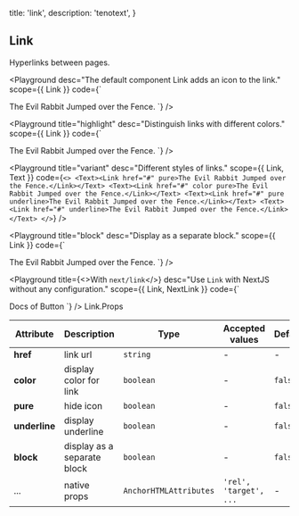 
  title: 'link',
  description: 'tenotext',
}

## Link

Hyperlinks between pages.

<Playground
  desc="The default component Link adds an icon to the link."
  scope={{ Link }}
  code={`
<Link href="#">The Evil Rabbit Jumped over the Fence.</Link>
`} />

<Playground
  title="highlight"
  desc="Distinguish links with different colors."
  scope={{ Link }}
  code={`
<Link href="#" color>The Evil Rabbit Jumped over the Fence.</Link>
`} />

<Playground
  title="variant"
  desc="Different styles of links."
  scope={{ Link, Text }}
  code={`
<>
  <Text><Link href="#" pure>The Evil Rabbit Jumped over the Fence.</Link></Text>
  <Text><Link href="#" color pure>The Evil Rabbit Jumped over the Fence.</Link></Text>
  <Text><Link href="#" pure underline>The Evil Rabbit Jumped over the Fence.</Link></Text>
  <Text><Link href="#" underline>The Evil Rabbit Jumped over the Fence.</Link></Text>
</>
`} />

<Playground
  title="block"
  desc="Display as a separate block."
  scope={{ Link }}
  code={`
<Link href="#" pure block>The Evil Rabbit Jumped over the Fence.</Link>
`} />

<Playground
  title={<>With <Code>next/link</Code></>}
  desc="Use `Link` with NextJS without any configuration."
  scope={{ Link, NextLink }}
  code={`
<NextLink href="/docs/components/button">
  <Link pure block>Docs of Button</Link>
</NextLink>
`} />

<Attributes edit="/pages/docs/components/link.mdx">
<Attributes.Title>Link.Props</Attributes.Title>

| Attribute | Description | Type | Accepted values | Default
| ---------- | ---------- | ---- |  -------------- | ------ |
| **href** | link url | `string` | - | - |
| **color** | display color for link | `boolean` | - | `false` |
| **pure** | hide icon | `boolean` | - | `false` |
| **underline** | display underline | `boolean` | - | `false` |
| **block** | display as a separate block | `boolean` | - | `false` |
| ... | native props | `AnchorHTMLAttributes` | `'rel', 'target', ...` | - |

</Attributes>

